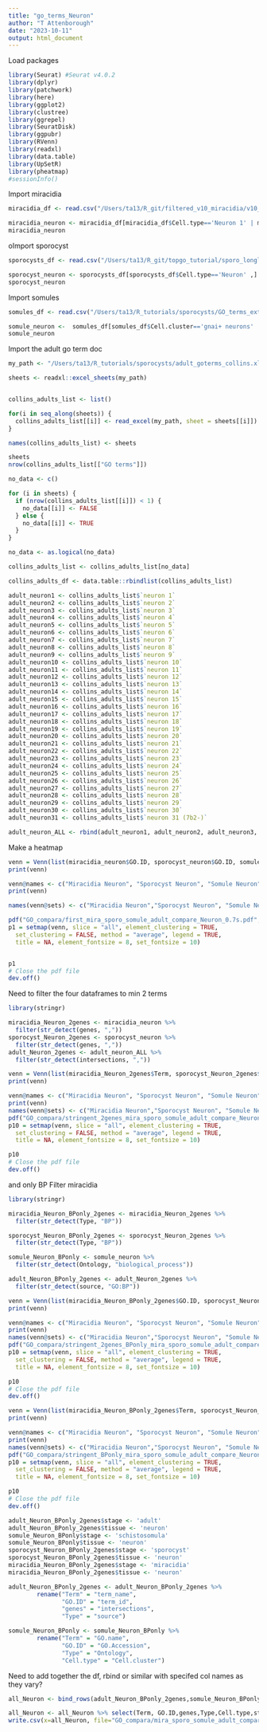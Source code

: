 ```yaml
---
title: "go_terms_Neuron"
author: "T Attenborough"
date: "2023-10-11"
output: html_document
---
```


Load packages
```r
library(Seurat) #Seurat v4.0.2
library(dplyr)
library(patchwork)
library(here)
library(ggplot2)
library(clustree)
library(ggrepel)
library(SeuratDisk)
library(ggpubr)
library(RVenn)
library(readxl)
library(data.table)
library(UpSetR)
library(pheatmap)
#sessionInfo()

```

Import miracidia 
```r
miracidia_df <- read.csv("/Users/ta13/R_git/filtered_v10_miracidia/v10_GO_genelists/topGO_summary_miracidia_onv10.csv", stringsAsFactors = FALSE, header = TRUE) #import the marker data from somule papaer
```

```r
miracidia_neuron <- miracidia_df[miracidia_df$Cell.type=='Neuron 1' | miracidia_df$Cell.type=='Neuron 2' | miracidia_df$Cell.type=='Neuron 3' | miracidia_df$Cell.type=='Neuron 5' | miracidia_df$Cell.type=='Neuron 6' ,]
miracidia_neuron
```

oImport sporocyst 
```r
sporocysts_df <- read.csv("/Users/ta13/R_git/topgo_tutorial/sporo_longlist_0.7/topGO_grouped_longlist_0.7_withCC.csv", stringsAsFactors = FALSE, header = TRUE) #import the marker data from somule papaer

sporocyst_neuron <- sporocysts_df[sporocysts_df$Cell.type=='Neuron' ,]
sporocyst_neuron
```

Import somules 
```r
somules_df <- read.csv("/Users/ta13/R_tutorials/sporocysts/GO_terms_extracted_SuppFig2_nomotor.csv", stringsAsFactors = FALSE, header = TRUE) #import the marker data from somule papaer

somule_neuron <-  somules_df[somules_df$Cell.cluster=='gnai+ neurons' | somules_df$Cell.cluster=='7b2/pc2+ neurons'| somules_df$Cell.cluster=='ndf+ neurons' | somules_df$Cell.cluster=='Sm-kk7+ neurons' ,]
somule_neuron
```

Import the adult go term doc
```r
my_path <- "/Users/ta13/R_tutorials/sporocysts/adult_goterms_collins.xlsx"

sheets <- readxl::excel_sheets(my_path)


collins_adults_list <- list()

for(i in seq_along(sheets)) {
  collins_adults_list[[i]] <- read_excel(my_path, sheet = sheets[[i]])
}

names(collins_adults_list) <- sheets

sheets
nrow(collins_adults_list[["GO terms"]])

no_data <- c()

for (i in sheets) {
  if (nrow(collins_adults_list[[i]]) < 1) {
    no_data[[i]] <- FALSE
  } else {
    no_data[[i]] <- TRUE
  }
}

no_data <- as.logical(no_data)

collins_adults_list <- collins_adults_list[no_data]

collins_adults_df <- data.table::rbindlist(collins_adults_list)

```

```r
adult_neuron1 <- collins_adults_list$`neuron 1`
adult_neuron2 <- collins_adults_list$`neuron 2`
adult_neuron3 <- collins_adults_list$`neuron 3`
adult_neuron4 <- collins_adults_list$`neuron 4`
adult_neuron5 <- collins_adults_list$`neuron 5`
adult_neuron6 <- collins_adults_list$`neuron 6`
adult_neuron7 <- collins_adults_list$`neuron 7`
adult_neuron8 <- collins_adults_list$`neuron 8`
adult_neuron9 <- collins_adults_list$`neuron 9`
adult_neuron10 <- collins_adults_list$`neuron 10`
adult_neuron11 <- collins_adults_list$`neuron 11`
adult_neuron12 <- collins_adults_list$`neuron 12`
adult_neuron13 <- collins_adults_list$`neuron 13`
adult_neuron14 <- collins_adults_list$`neuron 14`
adult_neuron15 <- collins_adults_list$`neuron 15`
adult_neuron16 <- collins_adults_list$`neuron 16`
adult_neuron17 <- collins_adults_list$`neuron 17`
adult_neuron18 <- collins_adults_list$`neuron 18`
adult_neuron19 <- collins_adults_list$`neuron 19`
adult_neuron20 <- collins_adults_list$`neuron 20`
adult_neuron21 <- collins_adults_list$`neuron 21`
adult_neuron22 <- collins_adults_list$`neuron 22`
adult_neuron23 <- collins_adults_list$`neuron 23`
adult_neuron24 <- collins_adults_list$`neuron 24`
adult_neuron25 <- collins_adults_list$`neuron 25`
adult_neuron26 <- collins_adults_list$`neuron 26`
adult_neuron27 <- collins_adults_list$`neuron 27`
adult_neuron28 <- collins_adults_list$`neuron 28`
adult_neuron29 <- collins_adults_list$`neuron 29`
adult_neuron30 <- collins_adults_list$`neuron 30`
adult_neuron31 <- collins_adults_list$`neuron 31 (7b2-)`

adult_neuron_ALL <- rbind(adult_neuron1, adult_neuron2, adult_neuron3, adult_neuron4, adult_neuron5, adult_neuron6, adult_neuron7, adult_neuron8, adult_neuron9, adult_neuron10, adult_neuron11, adult_neuron12, adult_neuron13, adult_neuron14, adult_neuron15, adult_neuron16, adult_neuron17, adult_neuron18, adult_neuron19, adult_neuron20, adult_neuron21, adult_neuron22, adult_neuron23, adult_neuron24, adult_neuron25, adult_neuron26, adult_neuron27, adult_neuron28, adult_neuron29, adult_neuron30, adult_neuron31)

```

Make a heatmap
```r
venn = Venn(list(miracidia_neuron$GO.ID, sporocyst_neuron$GO.ID, somule_neuron$GO.Accession, adult_neuron_ALL$term_id))
print(venn)

venn@names <- c("Miracidia Neuron", "Sporocyst Neuron", "Somule Neuron", "Adult Neuron")
print(venn)
```

```r
names(venn@sets) <- c("Miracidia Neuron","Sporocyst Neuron", "Somule Neuron", "Adult Neuron")

pdf("GO_compara/first_mira_sporo_somule_adult_compare_Neuron_0.7s.pdf", width = 8, height = 15)
p1 = setmap(venn, slice = "all", element_clustering = TRUE,
  set_clustering = FALSE, method = "average", legend = TRUE,
  title = NA, element_fontsize = 8, set_fontsize = 10)


p1
# Close the pdf file
dev.off()
```

Need to filter the four dataframes to min 2 terms 
```r
library(stringr)

miracidia_Neuron_2genes <- miracidia_neuron %>%
  filter(str_detect(genes, ","))
sporocyst_Neuron_2genes <- sporocyst_neuron %>%
  filter(str_detect(genes, ","))
adult_Neuron_2genes <- adult_neuron_ALL %>%
  filter(str_detect(intersections, ","))
```

```r
venn = Venn(list(miracidia_Neuron_2genes$Term, sporocyst_Neuron_2genes$Term, somule_neuron$GO.name, adult_Neuron_2genes$term_name))
print(venn)

venn@names <- c("Miracidia Neuron", "Sporocyst Neuron", "Somule Neuron", "Adult Neuron")
print(venn)
names(venn@sets) <- c("Miracidia Neuron","Sporocyst Neuron", "Somule Neuron", "Adult Neuron")
pdf("GO_compara/stringent_2genes_mira_sporo_somule_adult_compare_Neuron_0.7s.pdf", width = 8, height = 6)
p10 = setmap(venn, slice = "all", element_clustering = TRUE,
  set_clustering = FALSE, method = "average", legend = TRUE,
  title = NA, element_fontsize = 8, set_fontsize = 10)

p10
# Close the pdf file
dev.off()
```


and only BP
Filter miracidia
```r
library(stringr)

miracidia_Neuron_BPonly_2genes <- miracidia_Neuron_2genes %>%
  filter(str_detect(Type, "BP"))
```

```r
sporocyst_Neuron_BPonly_2genes <- sporocyst_Neuron_2genes %>%
  filter(str_detect(Type, "BP"))
```

```r
somule_Neuron_BPonly <- somule_neuron %>%
  filter(str_detect(Ontology, "biological_process"))
```

```r
adult_Neuron_BPonly_2genes <- adult_Neuron_2genes %>%
  filter(str_detect(source, "GO:BP"))
```

```r
venn = Venn(list(miracidia_Neuron_BPonly_2genes$GO.ID, sporocyst_Neuron_BPonly_2genes$GO.ID, somule_Neuron_BPonly$GO.Accession, adult_Neuron_BPonly_2genes$term_id))
print(venn)

venn@names <- c("Miracidia Neuron", "Sporocyst Neuron", "Somule Neuron", "Adult Neuron")
print(venn)
names(venn@sets) <- c("Miracidia Neuron","Sporocyst Neuron", "Somule Neuron", "Adult Neuron")
pdf("GO_compara/stringent_2genes_BPonly_mira_sporo_somule_adult_compare_Neuron_0.7s.pdf", width = 8, height = 6)
p10 = setmap(venn, slice = "all", element_clustering = TRUE,
  set_clustering = FALSE, method = "average", legend = TRUE,
  title = NA, element_fontsize = 8, set_fontsize = 10)

p10
# Close the pdf file
dev.off()
```

```r
venn = Venn(list(miracidia_Neuron_BPonly_2genes$Term, sporocyst_Neuron_BPonly_2genes$Term, somule_Neuron_BPonly$GO.name, adult_Neuron_BPonly_2genes$term_name))
print(venn)

venn@names <- c("Miracidia Neuron", "Sporocyst Neuron", "Somule Neuron", "Adult Neuron")
print(venn)
names(venn@sets) <- c("Miracidia Neuron","Sporocyst Neuron", "Somule Neuron", "Adult Neuron")
pdf("GO_compara/stringent_BPonly_mira_sporo_somule_adult_compare_Neuron_0.7s_names.pdf", width = 8, height = 6)
p10 = setmap(venn, slice = "all", element_clustering = TRUE,
  set_clustering = FALSE, method = "average", legend = TRUE,
  title = NA, element_fontsize = 8, set_fontsize = 10)

p10
# Close the pdf file
dev.off()
```

```r
adult_Neuron_BPonly_2genes$stage <- 'adult'
adult_Neuron_BPonly_2genes$tissue <- 'neuron'
somule_Neuron_BPonly$stage <- 'schistosomula'
somule_Neuron_BPonly$tissue <- 'neuron'
sporocyst_Neuron_BPonly_2genes$stage <- 'sporocyst'
sporocyst_Neuron_BPonly_2genes$tissue <- 'neuron'
miracidia_Neuron_BPonly_2genes$stage <- 'miracidia'
miracidia_Neuron_BPonly_2genes$tissue <- 'neuron'
```

```r
adult_Neuron_BPonly_2genes <- adult_Neuron_BPonly_2genes %>% 
        rename("Term" = "term_name",
               "GO.ID" = "term_id",
               "genes" = "intersections",
               "Type" = "source")

somule_Neuron_BPonly <- somule_Neuron_BPonly %>% 
        rename("Term" = "GO.name",
               "GO.ID" = "GO.Accession",
               "Type" = "Ontology",
               "Cell.type" = "Cell.cluster")
```


Need to add together the df, rbind or similar with specifed col names as they vary?
```r
all_Neuron <- bind_rows(adult_Neuron_BPonly_2genes,somule_Neuron_BPonly,sporocyst_Neuron_BPonly_2genes,miracidia_Neuron_BPonly_2genes)

all_Neuron <- all_Neuron %>% select(Term, GO.ID,genes,Type,Cell.type,stage,tissue)
write.csv(x=all_Neuron, file="GO_compara/mira_sporo_somule_adult_compare_Neuron_stringent_BP.csv")
```


































